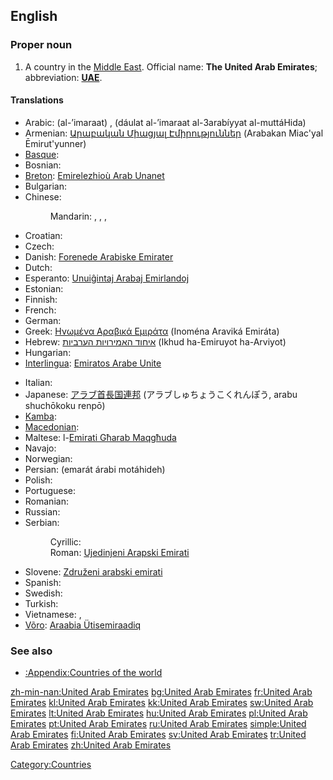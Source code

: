 ==English==
{{wikipedia}}

===Proper noun===
{{en-proper noun|sg=[[United]] [[Arab]] [[Emirate]]s}}

# A country in the [[Middle East]]. Official name: '''The United Arab Emirates'''; abbreviation: '''[[UAE]]'''.

====Translations====
{{trans-top|country in the Middle East}}
* Arabic: {{Arab|[[الإمارات]]}} (al-’imaraat) {{p}}, {{Arab|[[دولة الإمارات العربية المتحدة]]}} (dáulat al-’imaraat al-3arabíyyat al-muttáHida) {{p}}
* Armenian: [[Արաբական Միացյալ Էմիրություններ]] (Arabakan Miac'yal Ēmirut'yunner)
* [[Basque]]: {{t|eu|Arabiar Emirerri Batuak|p|xs=Basque}}
* Bosnian: {{t-|bs|Ujedinjeni Arapski Emirati|m|p}}
* [[Breton]]: [[Emirelezhioù Arab Unanet]]
* Bulgarian: {{t+|bg|Обединени Арабски Емирства|n|p|tr=Obedinéni Arábski Emírstva}}
* Chinese:
*: Mandarin: {{t-|cmn|阿拉伯聯合酋長國|sc=Hani}}, {{t-|cmn|阿拉伯联合酋长国|tr=Ālābó liánhé qiúzhǎngguó|sc=Hani}}, {{t|cmn|阿聯酋|sc=Hani}}, {{t|cmn|阿联酋|tr=Ā-lián-qiú|sc=Hani}}
* Croatian: {{t+|hr|Ujedinjeni Arapski Emirati|m|p}}
* Czech: {{t-|cs|Spojené arabské emiráty|m|p}}
* Danish: [[Forenede Arabiske Emirater]]
* Dutch: {{t+|nl|Verenigde Arabische Emiraten}}
* Esperanto: [[Unuiĝintaj Arabaj Emirlandoj]]
* Estonian: {{t-|et|Araabia Ühendemiraadid}}
* Finnish: {{t+|fi|Arabiemiirikunnat}}
* French: {{t+|fr|Émirats arabes unis|m|p}}
* German: {{t+|de|Vereinigte Arabische Emirate|f|p}}
* Greek: [[Ηνωμένα Αραβικά Εμιράτα]] {{n|p}} (Inoména Araviká Emiráta)
* Hebrew: [[איחוד האמירויות הערביות]] (Ikhud ha-Emiruyot ha-Arviyot)
* Hungarian: {{t+|hu|Egyesült Arab Emírségek}}
* [[Interlingua]]: [[Emiratos Arabe Unite]]
{{trans-mid}}
* Italian: {{t-|it|Emirati Arabi Uniti|m|p}}
* Japanese: [[アラブ首長国連邦]] (アラブしゅちょうこくれんぽう, arabu shuchōkoku renpō)
* [[Kamba]]: {{tø|kam|Saudia}}
* [[Macedonian]]: {{t+|mk|Обединети Арапски Емирати|m|p|tr=Obedíneti Árapski Emiráti}}
* Maltese: l-[[Emirati Għarab Maqgħuda]]
* Navajo: {{tø|nv|Ásáí Bikéyah Yázhí Ałhidadiidzooígíí}}
* Norwegian: {{t+|no|De forente arabiske emirater}}
* Persian: {{fa-Arab|[[امارات عربی متحده]]}} (emarát árabi motáhideh)
* Polish: {{t+|pl|Zjednoczone Emiraty Arabskie|m|p}}
* Portuguese: {{t+|pt|Emiratos Árabes Unidos|m|p}}
* Romanian: {{t-|ro|Emiratele Arabe Unite|n|p}}
* Russian: {{t+|ru|Объединённые Арабские Эмираты|m|p|tr=Ob”jedinjónnyje Arábskije Emiráty}}
* Serbian:
*: Cyrillic: {{t-|sr|Уједињени Арапски Емирати|m|p|sc=Cyrl}}
*: Roman: [[Ujedinjeni Arapski Emirati#Serbian|Ujedinjeni Arapski Emirati]] {{m|p}}
* Slovene: [[Združeni arabski emirati]] {{m|p}}
* Spanish: {{t+|es|Emiratos Árabes Unidos|m|p}}
* Swedish: {{t+|sv|Förenade Arabemiraten}}
* Turkish: {{t+|tr|Birleşik Arap Emirlikleri}}
* Vietnamese: {{t-|vi|A-rập thống nhất Ê-mi-rát|xs=Vietnamese}}, {{t-|vi|A-rập TN Ê-mi-rát|xs=Vietnamese}}
* [[Võro]]: [[Araabia Ütisemiraadiq]]
{{trans-bottom}}

===See also===
* [[:Appendix:Countries of the world]]

[[Category:Countries]]

[[zh-min-nan:United Arab Emirates]]
[[bg:United Arab Emirates]]
[[fr:United Arab Emirates]]
[[kl:United Arab Emirates]]
[[kk:United Arab Emirates]]
[[sw:United Arab Emirates]]
[[lt:United Arab Emirates]]
[[hu:United Arab Emirates]]
[[pl:United Arab Emirates]]
[[pt:United Arab Emirates]]
[[ru:United Arab Emirates]]
[[simple:United Arab Emirates]]
[[fi:United Arab Emirates]]
[[sv:United Arab Emirates]]
[[tr:United Arab Emirates]]
[[zh:United Arab Emirates]]